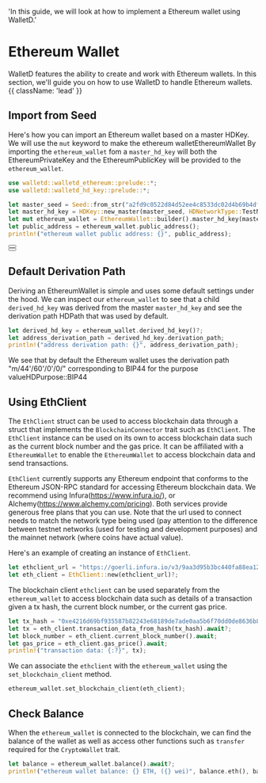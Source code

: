  'In this guide, we will look at how to implement a Ethereum wallet using WalletD.'

# Ethereum Wallet

WalletD features the ability to create and work with Ethereum wallets.
In this section, we'll guide you on how to use WalletD to handle Ethereum wallets. {{ className: 'lead' }}


 ## Import from Seed

 Here's how you can import an Ethereum wallet based on a master HDKey. We will use the `mut` keyword to make the ethereum walletEthereumWallet
 By importing the `ethereum_wallet` fom a `master_hd_key` will both the EthereumPrivateKey and the EthereumPublicKey will be provided to the `ethereum_wallet`.

```rust {{ title: 'Example' }}
use walletd::walletd_ethereum::prelude::*;
use walletd::walletd_hd_key::prelude::*;

let master_seed = Seed::from_str("a2fd9c0522d84d52ee4c8533dc02d4b69b4df9b6255e1af20c9f1d4d691689f2a38637eb1ec778972bf845c32d5ae83c7536999b5666397ac32021b21e0accee")?;
let master_hd_key = HDKey::new_master(master_seed, HDNetworkType::TestNet)?;
let mut ethereum_wallet = EthereumWallet::builder().master_hd_key(master_hd_key).build()?;
let public_address = ethereum_wallet.public_address();
println!("ethereum wallet public address: {}", public_address);
```

<div className="not-prose">
  <Button
    href="/mnemonics_guide"
    variant="text"
    arrow="right"
    children="Check out our mnemonics guide for more info on the mnemonic seed"
  />
</div>


<div className="not-prose">
  <Button
    href="/hd_key"
    variant="text"
    arrow="right"
    children="Check out our HD Key guide for more info on the HD key"
  />
</div>


 ## Default Derivation Path

 Deriving an EthereumWallet is simple and uses some default settings under the hood.
 We can inspect our `ethereum_wallet` to see that a child `derived_hd_key` was derived from the master `master_hd_key` and see the derivation path HDPath that was used by default.

```rust {{ title: 'Example' }}
let derived_hd_key = ethereum_wallet.derived_hd_key()?;
let address_derivation_path = derived_hd_key.derivation_path;
println!("address derivation path: {}", address_derivation_path);
```
 We see that by default the Ethereum wallet uses the derivation path "m/44'/60'/0'/0/" corresponding to  BIP44 for the purpose valueHDPurpose::BIP44


 ## Using EthClient

 The `EthClient` struct can be used to access blockchain data through a struct that implements the `BlockchainConnector` trait such as `EthClient`.
 The `EthClient` instance can be used on its own to access blockchain data such as the current block number and the gas price.
 It can be affiliated with a `EthereumWallet` to enable the `EthereumWallet` to access blockchain data and send transactions.

 `EthClient` currently supports any Ethereum endpoint that conforms to the Ethereum JSON-RPC standard for accessing Ethereum blockchain data.
 We recommend using Infura(https://www.infura.io/), or Alchemy(https://www.alchemy.com/pricing). Both services provide generous free plans that you can use.
 Note that the url used to connect needs to match the network type being used (pay attention to the difference between testnet networks (used for testing and development purposes) and the mainnet network (where coins have actual value).

Here's an example of creating an instance of `EthClient`.

```rust {{ title: 'Example' }}
let ethclient_url = "https://goerli.infura.io/v3/9aa3d95b3bc440fa88ea12eaa4456161";
let eth_client = EthClient::new(ethclient_url)?;
```
 
The blockchain client `ethclient` can be used separately from the `ethereum_wallet` to access blockchain data such as details of a transaction given a tx hash, the current block number, or the current gas price.

```rust {{ title: 'Example' }}
let tx_hash = "0xe4216d69bf935587b82243e68189de7ade0aa5b6f70dd0de8636b8d643431c0b";
let tx = eth_client.transaction_data_from_hash(tx_hash).await?;
let block_number = eth_client.current_block_number().await;
let gas_price = eth_client.gas_price().await;
println!("transaction data: {:?}", tx);
```

We can associate the `ethclient` with the `ethereum_wallet` using the `set_blockchain_client` method.

```rust 
ethereum_wallet.set_blockchain_client(eth_client);
```

## Check Balance
When the `ethereum_wallet` is connected to the blockchain, we can find the balance of the wallet as well as access other functions such as `transfer` required for the `CryptoWallet` trait.

```rust {{ title: 'Example' }}
let balance = ethereum_wallet.balance().await?;
println!("ethereum wallet balance: {} ETH, ({} wei)", balance.eth(), balance.wei());
```


